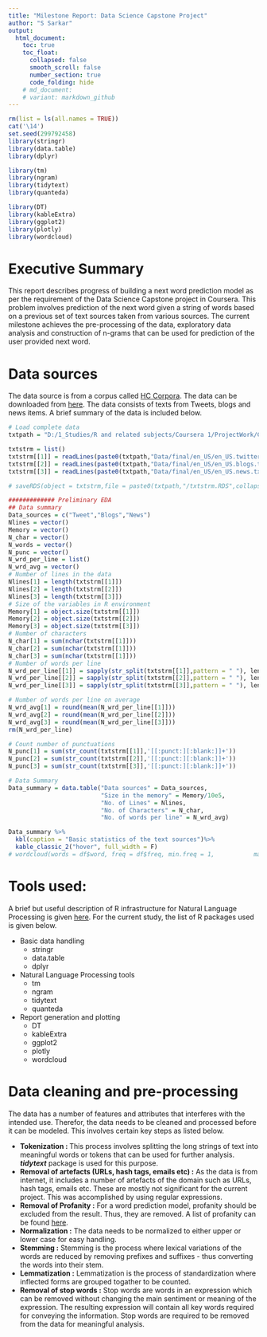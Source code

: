 ---
title: "Milestone Report: Data Science Capstone Project"
author: "S Sarkar"
output:
  html_document:
    toc: true
    toc_float:
      collapsed: false
      smooth_scroll: false
      number_section: true
      code_folding: hide
    # md_document:
    # variant: markdown_github
---

```{r setup, include=FALSE,echo=FALSE,warning=FALSE}
rm(list = ls(all.names = TRUE))
cat('\14')
set.seed(299792458)
library(stringr)
library(data.table)
library(dplyr)

library(tm)
library(ngram)
library(tidytext)
library(quanteda)

library(DT)
library(kableExtra)
library(ggplot2)
library(plotly)
library(wordcloud)
```

# Executive Summary
This report describes progress of building a next word prediction 
model as per the requirement of the Data Science Capstone project in Coursera.
This problem involves prediction of the next word given a string of words 
based on a previous set of text sources taken from various sources. The 
current milestone achieves the pre-processing of the data, exploratory data 
analysis and construction of n-grams that can be used for prediction of the
user provided next word.

# Data sources

The data source is from a corpus called 
[HC Corpora](https://web-beta.archive.org/web/20160930083655/http://www.corpora.heliohost.org/aboutcorpus.html).
The data can be downloaded from
[here](https://d396qusza40orc.cloudfront.net/dsscapstone/dataset/Coursera-SwiftKey.zip).
The data consists of texts from Tweets, blogs and news items. A brief summary of
the data is included below.
```{r data_summary,echo=FALSE,warning=FALSE}
# Load complete data
txtpath = "D:/1_Studies/R and related subjects/Coursera 1/ProjectWork/Capstone/"

txtstrm = list()
txtstrm[[1]] = readLines(paste0(txtpath,"Data/final/en_US/en_US.twitter.txt",collapse = ""),skipNul = TRUE)
txtstrm[[2]] = readLines(paste0(txtpath,"Data/final/en_US/en_US.blogs.txt",collapse = ""),skipNul = TRUE)
txtstrm[[3]] = readLines(paste0(txtpath,"Data/final/en_US/en_US.news.txt",collapse = ""),skipNul = TRUE)

# saveRDS(object = txtstrm,file = paste0(txtpath,"/txtstrm.RDS",collapse = ""),ascii = F)

############# Preliminary EDA
## Data summary
Data_sources = c("Tweet","Blogs","News")
Nlines = vector()
Memory = vector()
N_char = vector()
N_words = vector()
N_punc = vector()
N_wrd_per_line = list()
N_wrd_avg = vector()
# Number of lines in the data
Nlines[1] = length(txtstrm[[1]])
Nlines[2] = length(txtstrm[[2]])
Nlines[3] = length(txtstrm[[3]])
# Size of the variables in R environment
Memory[1] = object.size(txtstrm[[1]])
Memory[2] = object.size(txtstrm[[2]])
Memory[3] = object.size(txtstrm[[3]])
# Number of characters
N_char[1] = sum(nchar(txtstrm[[1]]))
N_char[2] = sum(nchar(txtstrm[[1]]))
N_char[3] = sum(nchar(txtstrm[[1]]))
# Number of words per line
N_wrd_per_line[[1]] = sapply(str_split(txtstrm[[1]],pattern = " "), length)
N_wrd_per_line[[2]] = sapply(str_split(txtstrm[[2]],pattern = " "), length)
N_wrd_per_line[[3]] = sapply(str_split(txtstrm[[3]],pattern = " "), length)

# Number of words per line on average
N_wrd_avg[1] = round(mean(N_wrd_per_line[[1]]))
N_wrd_avg[2] = round(mean(N_wrd_per_line[[2]]))
N_wrd_avg[3] = round(mean(N_wrd_per_line[[3]]))
rm(N_wrd_per_line)

# Count number of punctuations 
N_punc[1] = sum(str_count(txtstrm[[1]],'[[:punct:][:blank:]]+'))
N_punc[2] = sum(str_count(txtstrm[[2]],'[[:punct:][:blank:]]+'))
N_punc[3] = sum(str_count(txtstrm[[3]],'[[:punct:][:blank:]]+'))

# Data Summary
Data_summary = data.table("Data sources" = Data_sources,
                          "Size in the memory" = Memory/10e5,
                          "No. of Lines" = Nlines,
                          "No. of Characters" = N_char,
                          "No. of words per line" = N_wrd_avg)

Data_summary %>%
  kbl(caption = "Basic statistics of the text sources")%>%
  kable_classic_2("hover", full_width = F)
# wordcloud(words = df$word, freq = df$freq, min.freq = 1,           max.words=200, random.order=FALSE, rot.per=0.35,            colors=brewer.pal(8, "Dark2"))

```

# Tools used:

A brief but useful description of R infrastructure for Natural Language 
Processing is given 
[here](https://cran.r-project.org/web/views/NaturalLanguageProcessing.html).
For the current study, the list of R packages used is given below.

- Basic data handling
  - stringr
  - data.table
  - dplyr

- Natural Language Processing tools
  - tm
  - ngram
  - tidytext
  - quanteda

- Report generation and plotting
  - DT
  - kableExtra
  - ggplot2
  - plotly
  - wordcloud

# Data cleaning and pre-processing

The data has a number of features and attributes that interferes with the 
intended use. Therefor, the data needs to be cleaned and processed before
it can be modeled. This involves certain key steps as listed below.

- __Tokenization : __ This process involves splitting the long strings of text 
into meaningful words or tokens that can be used for further analysis. 
___tidytext___ package is used for this purpose.
- __Removal of artefacts (URLs, hash tags, emails etc) :__ As the data is from
internet, it includes a number of artefacts of the domain such as URLs, hash 
tags, emails etc. These are mostly not significant for the current project.
This was accomplished by using regular expressions.
- __Removal of Profanity :__ For a word prediction model, profanity should be 
excluded from the result. Thus, they are removed. A list of profanity can be 
found [here]().
- __Normalization :__ The data needs to be normalized to either upper or lower 
case for easy handling.
- __Stemming :__ Stemming is the process where lexical variations of the words
are reduced by removing prefixes and suffixes - thus converting the words into 
their stem.
- __Lemmatization :__ Lemmatization is the process of standardization where
inflected forms are grouped togather to be counted.
- __Removal of stop words :__ Stop words are words in an expression which 
can be removed without changing the main sentiment or meaning of the expression.
The resulting expression will contain all key words required for conveying the
information. Stop words are required to be removed from the data for meaningful
analysis.


# 


